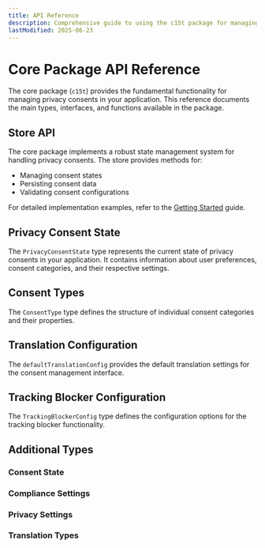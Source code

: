 ```yaml
---
title: API Reference
description: Comprehensive guide to using the c15t package for managing privacy consents.
lastModified: 2025-06-23
---
```


# Core Package API Reference

The core package (`c15t`) provides the fundamental functionality for managing privacy consents in your application. This reference documents the main types, interfaces, and functions available in the package.

## Store API

The core package implements a robust state management system for handling privacy consents. The store provides methods for:

- Managing consent states
- Persisting consent data
- Validating consent configurations

For detailed implementation examples, refer to the [Getting Started](/docs/javascript/quickstart) guide.

## Privacy Consent State

The `PrivacyConsentState` type represents the current state of privacy consents in your application. It contains information about user preferences, consent categories, and their respective settings.

<auto-type-table path="../../node_modules/c15t/src/index.ts" name="PrivacyConsentState" />

## Consent Types

The `ConsentType` type defines the structure of individual consent categories and their properties.

<auto-type-table path="../../node_modules/c15t/src/index.ts" name="ConsentType" />

 ## Translation Configuration

The `defaultTranslationConfig` provides the default translation settings for the consent management interface.

<auto-type-table path="../../node_modules/c15t/src/index.ts" name="TranslationConfig" /> 

## Tracking Blocker Configuration

The `TrackingBlockerConfig` type defines the configuration options for the tracking blocker functionality.

<auto-type-table path="../../node_modules/c15t/src/index.ts" name="TrackingBlockerConfig" />

## Additional Types

### Consent State
<auto-type-table path="../../node_modules/c15t/src/index.ts" name="ConsentState" />

### Compliance Settings
<auto-type-table path="../../node_modules/c15t/src/index.ts" name="ComplianceSettings" />

### Privacy Settings
<auto-type-table path="../../node_modules/c15t/src/index.ts" name="PrivacySettings" />

### Translation Types
<auto-type-table path="../../node_modules/c15t/src/index.ts" name="TranslationConfig" />
<auto-type-table path="../../node_modules/c15t/src/index.ts" name="Translations" />

